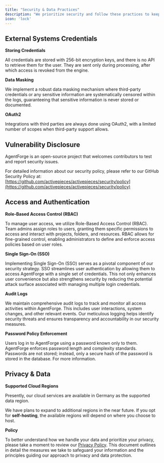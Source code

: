```yaml
---
title: "Security & Data Practices"
description: "We prioritize security and follow these practices to keep information safe."
icon: 'lock'
---
```


## External Systems Credentials

**Storing Credentials**

All credentials are stored with 256-bit encryption keys, and there is no API to retrieve them for the user. They are sent only during processing, after which access is revoked from the engine.

**Data Masking**

We implement a robust data masking mechanism where third-party credentials or any sensitive information are systematically censored within the logs, guaranteeing that sensitive information is never stored or documented.

**OAuth2**

Integrations with third parties are always done using OAuth2, with a limited number of scopes when third-party support allows.

## Vulnerability Disclosure

AgentForge is an open-source project that welcomes contributors to test and report security issues.

For detailed information about our security policy, please refer to our GitHub Security Policy at: [https://github.com/activepieces/activepieces/security/policy](https://github.com/activepieces/activepieces/security/policy)

## Access and Authentication 

**Role-Based Access Control (RBAC)**

To manage user access, we utilize Role-Based Access Control (RBAC). Team admins assign roles to users, granting them specific permissions to access and interact with projects, folders, and resources. RBAC allows for fine-grained control, enabling administrators to define and enforce access policies based on user roles.

**Single Sign-On (SSO)**

Implementing Single Sign-On (SSO) serves as a pivotal component of our security strategy. SSO streamlines user authentication by allowing them to access AgentForge with a single set of credentials. This not only enhances user convenience but also strengthens security by reducing the potential attack surface associated with managing multiple login credentials.

**Audit Logs**

We maintain comprehensive audit logs to track and monitor all access activities within AgentForge. This includes user interactions, system changes, and other relevant events. Our meticulous logging helps identify security threats and ensures transparency and accountability in our security measures.

**Password Policy Enforcement**

Users log in to AgentForge using a password known only to them. AgentForge enforces password length and complexity standards. Passwords are not stored; instead, only a secure hash of the password is stored in the database. For more information.

## Privacy & Data 

**Supported Cloud Regions**

Presently, our cloud services are available in Germany as the supported data region. 

We have plans to expand to additional regions in the near future. 
If you opt for **self-hosting**, the available regions will depend on where you choose to host.

**Policy**

To better understand how we handle your data and prioritize your privacy, please take a moment to review our [Privacy Policy](https://www.activepieces.com/privacy). This document outlines in detail the measures we take to safeguard your information and the principles guiding our approach to privacy and data protection.
